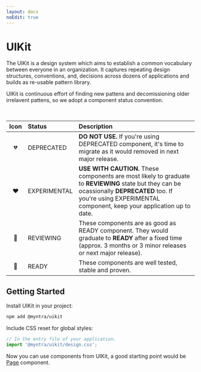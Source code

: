 ```yaml
---
layout: docs
noEdit: true
---
```


# UIKit

The UIKit is a design system which aims to establish a common vocabulary between everyone in an organization.
It captures repeating design structures, conventions, and, decisions across dozens of applications and builds as re-usable pattern library.

UIKit is continuous effort of finding new pattens and decomissioning older irrelavent pattens, so we adopt a component status convention.

<br />

| Icon | Status       | Description                                                                                                                                                                                                          |
| :--: | :----------- | :------------------------------------------------------------------------------------------------------------------------------------------------------------------------------------------------------------------- |
|  💔  | DEPRECATED   | **DO NOT USE.** If you're using DEPRECATED component, it's time to migrate as it would removed in next major release.                                                                                                |
|  ❤️  | EXPERIMENTAL | **USE WITH CAUTION.** These components are most likely to graduate to **REVIEWING** state but they can be ocassionally **DEPRECATED** too. If you're using EXPERIMENTAL component, keep your application up to date. |
|  💛  | REVIEWING    | These components are as good as READY component. They would graduate to **READY** after a fixed time (approx. 3 months or 3 minor releases or next major release).                                                   |
|  💚  | READY        | These components are well tested, stable and proven.                                                                                                                                                                 |

## Getting Started

Install UIKit in your project:

```bash
npm add @myntra/uikit
```

Include CSS reset for global styles:

```jsx
// In the entry file of your application.
import '@myntra/uikit/design.css';
```

Now you can use components from UIKit, a good starting point would be [Page](/components/page) component.
